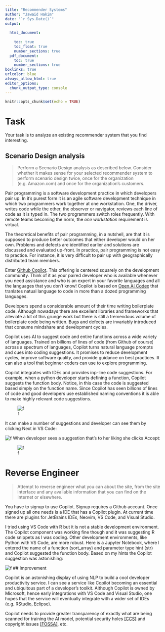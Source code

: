```yaml
---
title: "Recommender Systems"
author: "Jawaid Hakim"
date: "`r Sys.Date()`"
output:
  
  html_document:
    
    toc: true
    toc_float: true
    number_sections: true
  pdf_document: 
    toc: true
    number_sections: true
boxlinks: true
urlcolor: blue
always_allow_html: true
editor_options: 
  chunk_output_type: console
---
```


```r
knitr::opts_chunk$set(echo = TRUE)
```

# Task

Your task is to analyze an existing recommender system that you find interesting.

## Scenario Design analysis

> Perform a Scenario Design analysis as described below. Consider whether it makes sense for your selected recommender system to perform scenario design twice, once for the organization (e.g. Amazon.com) and once for the organization's customers.

Pair programming is a software development practice in which developers pair up. In it's purest form it is an agile software development technique in which two programmers work together at one workstation. One, the driver, writes code while the other, the observer or navigator, reviews each line of code as it is typed in. The two programmers switch roles frequently. With remote teams becoming the norm, the *one workstation* requirement is virtual.

The theoretical benefits of pair programming, in a nutshell, are that it is supposed to produce better outcomes that either developer would on her own. Problems and defects are identified earlier and solutions are discussed and evaluated up-front. In practice, pair programming is not easy to practice. For instance, it is very difficult to pair up with geographically distributed team members.

Enter [Github Copilot](https://github.com/features/copilot). This offering is centered squarely on the development community. Think of it as your paired developer who is available whenever you need assistance and who is an expert in your favorite languages and all the languages that you don't know! Copilot is based on [Open AI Codex](https://openai.com/blog/openai-codex/) that tranlates natual language to code in more than a dozed programming languages.

Developers spend a considerable amount of their time writing boilerplate code. Although nowadays there are excellent libraries and frameworks that alleviate a lot of this grunge work but there is still a tremendous volume of boilerplate code being written. Bugs and defects are invariably introduced that consume mindshare and development cycles.

Copilot uses AI to suggest code and entire functions across a wide variety of languages. Trained on billions of lines of code (from Github of course) across a spectrum of languages, Copilot turns natural language prompts and cues into coding suggestions. It promises to reduce development cycles, improve software quality, and provide guidance on best practices. It can also a tool that beginner coders can use to explore programming.

Copilot integrates with IDEs and provides inp-line code suggestions. For example, when a python developer starts defining a function, Copilot suggests the function body. Notice, in this case the code is suggested based simply on the function name. Since Copilot has seen billions of lines of code and good developers use established naming conventions it is able to make highly relevant code suggestions.

![f](/Users/jawaidhakim/Downloads/CUNY/DATA607/Copilot/Previous.png)

It can make a number of suggestions and developer can see them by clicking Next in VS Code:

![f](/Users/jawaidhakim/Downloads/CUNY/DATA607/Copilot/Next.png) When developer sees a suggestion that's to her liking she clicks Accept:

![f](/Users/jawaidhakim/Downloads/CUNY/DATA607/Copilot/Accept.png)

# Reverse Engineer

> Attempt to reverse engineer what you can about the site, from the site interface and any available information that you can find on the Internet or elsewhere.

You have to signup to use Copilot. Signup requires a Github account. Once signed up all one needs is a IDE that has a Copilot plugin. At current time there are plugins for JetBrains IDEs, Neovim, VS Code, and Visual Studio.

I tried using VS Code with R but it is not a stable development environment. The Copilot component was working fine though and it was suggesting R code snippets as I was coding. Other development environments, like Python with VS Code, are more robust. Here is a Jupyter Notebook, where I entered the name of a function (sort_array) and parameter type hint (str) and Copilot suggested the function body. Based on my hints the Copilot suggestion was astonishing:

![f](/Users/jawaidhakim/Downloads/CUNY/DATA607/Copilot/jupyternotebook.png) \## Improvement

Copilot is an astonishing display of using NLP to build a cool developer productivity service. I can see a service like Copilot becoming an essential and ubiquitous part of a developer's toolkit. Although Copilot is owned by Microsoft, hence early integrations with VS Code and Visual Studio, one hopes that the service will eventually integrate with a wider set of IDEs (e.g. RStudio, Eclipse).

Copilot needs to provide greater transparency of exactly what are being scanned for training the AI model, potential security holes [[CCS]](https://cyber.nyu.edu/2021/10/15/ccs-researchers-find-github-copilot-generates-vulnerable-code-40-of-the-time/) and copyright issues [[FOSSA]](https://fossa.com/blog/analyzing-legal-implications-github-copilot/), etc.
